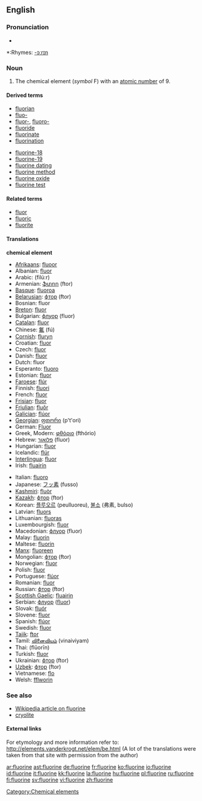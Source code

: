 ==English==
{{elements|F|oxygen|O|neon|Ne}}

===Pronunciation===
*{{audio|en-us-fluorine.ogg|Audio (US)}}

*:Rhymes: [[Rhymes:English:-ɔːrɪn|-ɔːrɪn]]

=== Noun ===
{{en-noun|-}}
{{wikipedia}}

# The chemical element (''symbol'' F) with an [[atomic number]] of 9.

====Derived terms====
{{top2}}
*[[fluorian]]
*[[fluo-]]
*[[fluor-]], [[fluoro-]]
*[[fluoride]]
*[[fluorinate]]
*[[fluorination]]
{{mid2}}
*[[fluorine-18]]
*[[fluorine-19]]
*[[fluorine dating]]
*[[fluorine method]]
*[[fluorine oxide]]
*[[fluorine test]]
{{bottom2}}

====Related terms====
*[[fluor]]
*[[fluoric]]
*[[fluorite]]

==== Translations ====
'''chemical element'''
{{top}}
*[[Afrikaans]]: [[fluoor]]
*Albanian: [[fluor]]
*Arabic: {{ARchar|[[فلور]]}} (filú:r) {{m}}
*Armenian: [[ֆտոր]] (ftor)
*[[Basque]]: [[fluoroa]]
*[[Belarusian]]: [[фтор]] (ftor) {{m}}
*Bosnian: fluor
*[[Breton]]: [[fluor]] {{m}}
*Bulgarian: [[флуор]] (fluor) {{m}}
*[[Catalan]]: [[fluor]]
*Chinese: [[氟]] (fú)
*[[Cornish]]: [[fluryn]]
*Croatian: [[fluor]]
*Czech: [[fluor]]
*Danish: [[fluor]]
*Dutch: fluor {{n}}
*Esperanto: [[fluoro]]
*Estonian: [[fluor]]
*[[Faroese]]: [[flúr]]
*Finnish: [[fluori]]
*French: [[fluor]] {{m}}
*[[Frisian]]: [[fluor]]
*[[Friulian]]: [[fluôr]]
*[[Galician]]: [[flúor]]
*[[Georgian]]: [[ფთორი]] (p't'ori)
*German: [[Fluor]] {{n}}
*Greek, Modern: [[φθόριο]] (fthório) {{n}}
*Hebrew: [[פלואור]] (fluor)
*Hungarian: [[fluor]]
*Icelandic: [[flúr]]
*[[Interlingua]]: [[fluor]]
*Irish: [[fluairín]]
{{mid}}
*Italian: [[fluoro]] {{m}}
*Japanese: [[フッ素]] (fusso)
*[[Kashmiri]]: [[fluòr]]
*[[Kazakh]]: [[фтор]] (ftor)
*Korean: [[플루오르]] (peulluoreu), [[불소]] (弗素, bulso)
*Latvian: [[fluors]]
*Lithuanian: [[fluoras]]
*Luxembourgish: [[fluor]]
*Macedonian: [[флуор]] (fluor)
*Malay: [[fluorin]]
*Maltese: [[fluorin]]
*[[Manx]]: [[fluoreen]]
*Mongolian: [[фтор]] (ftor)
*Norwegian: [[fluor]]
*Polish: [[fluor]] {{m}}
*Portuguese: [[flúor]] {{m}}
*Romanian: [[fluor]] {{n}}
*Russian: [[фтор]] (ftor) {{m}}
*[[Scottish Gaelic]]: [[fluairin]]
*Serbian: [[флуор]] ([[fluor]])
*Slovak: [[fluór]] {{m}}
*Slovene: [[fluor]]
*Spanish: [[flúor]] {{m}}
*Swedish: [[fluor]]
*[[Tajik]]: [[ftor]]
*Tamil: [[வினைவியம்]] (vinaiviyam)
*Thai: {{THchar|[[ฟลูออรีน]]}} (flūorīn)
*Turkish: [[fluor]]
*Ukrainian: [[фтор]] (ftor) {{m}}
*[[Uzbek]]: [[фтор]] (ftor)
*Vietnamese: [[flo]]
*Welsh: [[fflworin]]
{{bottom}}

===See also===
*[[w:Fluorine|Wikipedia article on fluorine]]
*[[cryolite]]

====External links====
For etymology and more information refer to:
http://elements.vanderkrogt.net/elem/be.html
(A lot of the translations were taken from that site with permission from the author)

[[Category:Chemical elements]]

[[ar:fluorine]]
[[ast:fluorine]]
[[de:fluorine]]
[[fr:fluorine]]
[[ko:fluorine]]
[[io:fluorine]]
[[id:fluorine]]
[[it:fluorine]]
[[kk:fluorine]]
[[la:fluorine]]
[[hu:fluorine]]
[[pl:fluorine]]
[[ru:fluorine]]
[[fi:fluorine]]
[[sv:fluorine]]
[[vi:fluorine]]
[[zh:fluorine]]
